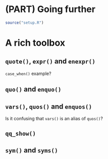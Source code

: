 
# (PART) Going further {-}

```r
source("setup.R")
```

# A rich toolbox

## `quote()`, `expr()` and `enexpr()`

`case_when()` example?


## `quo()` and `enquo()`


## `vars()`, `quos()` and `enquos()`

Is it confusing that `vars()` is an alias of `quos()`?


## `qq_show()`


## `sym()` and `syms()`
